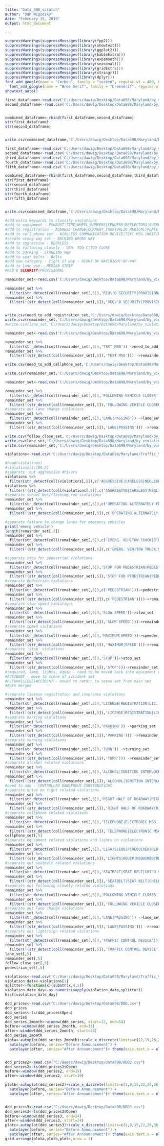 ---
title: "Data_698_scratch"
author: "Dan Wigodsky"
date: "February 15, 2019"
output: html_document

---


```{r load-packages}
suppressWarnings(suppressMessages(library(fpp2)))
suppressWarnings(suppressMessages(library(showtext)))
suppressWarnings(suppressMessages(library(ggplot2)))
suppressWarnings(suppressMessages(library(kableExtra)))
suppressWarnings(suppressMessages(library(expsmooth)))
suppressWarnings(suppressMessages(library(seasonal)))
suppressWarnings(suppressMessages(library(gridExtra)))
suppressWarnings(suppressMessages(library(stringr)))
suppressWarnings(suppressMessages(library(dplyr)))
font_add_google(name = "Corben", family = "corben", regular.wt = 400, bold.wt = 700)
  font_add_google(name = "Bree Serif", family = "breeserif", regular.wt = 400, bold.wt = 700)
showtext_auto()
```  

```{r combine_violation_category,fig.showtext = TRUE,echo=FALSE,fig.width=13,warning=FALSE,eval=FALSE}
first_dataframe<-read.csv('C:/Users/dawig/Desktop/Data698/Maryland/by_violation_category/following_closely_violations.csv')
second_dataframe<-read.csv('C:/Users/dawig/Desktop/Data698/Maryland/by_violation_category/need_to_add_follow_closely_violations.csv')


combined_dataframe<-rbind(first_dataframe,second_dataframe)
str(first_dataframe)
str(second_dataframe)


write.csv(combined_dataframe,'C:/Users/dawig/Desktop/Data698/Maryland/by_violation_category/joined_following_closely_violations.csv',row.names=FALSE)
```

```{r combine_violation_category_b,fig.showtext = TRUE,echo=FALSE,fig.width=13,warning=FALSE,eval=FALSE}
first_dataframe<-read.csv('C:/Users/dawig/Desktop/Data698/Maryland/by_violation_category/equipment_violations.csv')
second_dataframe<-read.csv('C:/Users/dawig/Desktop/Data698/Maryland/by_violation_category/need_to_add_equipment_violations.csv')
third_dataframe<-read.csv('C:/Users/dawig/Desktop/Data698/Maryland/by_violation_category/need_to_add_equipment_violations_b.csv')
fourth_dataframe<-read.csv('C:/Users/dawig/Desktop/Data698/Maryland/by_violation_category/need_to_add_equipment_violations_c.csv')
fifth_dataframe<-read.csv('C:/Users/dawig/Desktop/Data698/Maryland/by_violation_category/need_to_add_equipment_violations_d.csv')

combined_dataframe<-rbind(first_dataframe,second_dataframe,third_dataframe,fourth_dataframe,fifth_dataframe)
str(first_dataframe)
str(second_dataframe)
str(third_dataframe)
str(fourth_dataframe)
str(fifth_dataframe)


write.csv(combined_dataframe,'C:/Users/dawig/Desktop/Data698/Maryland/by_violation_category/joined_equipment_violations.csv',row.names=FALSE)
```

  
```{r fine_tune_violation_category,fig.showtext = TRUE,echo=FALSE,fig.width=13,warning=FALSE,eval=FALSE}
#add extra keywords to classify violations
#add to equipment - EXHAUST|TIRE|WHEEL|BUMPERS|FENDERS|REFLECTORS|SUSPENSION|ADEQUATE|BATTERY|WINDSHIELD|WINDOW|REARVIEW|OIL LEAK|TAIL PIPE|BREAK TUBING|INOPERATIVE|INOP|GLAZING|REFLECTORS|UNSAFE VEH|INDICATOR|HISTORIC PASSENGER VEH|LIGHT|Brake|BRAKE|Tires|lights|Lights|Rearview|Headlights|Signals|Glass|Taillights|Tint|Lamp|Side|Suspension|Fuel|Door|Exhaust|Wheel|Cover|Device|Fenders|Reflectors
#add to registration - ADDRESS CHANGE|CURRENT TAGS|VALID MEDICAL|PLATE|I.D.|LEARNERS|expired|SUSP|CARD|NO MD LIC
#add to cell phone set - WIRELESS COMMUNICATION DEVICE|TEXT MSG.|WRITING,SENDING,READING|READING|TEXTING|PHONE
#create wrong way set - BACKING|WRONG WAY
#add to aggressive - RECKLESS
#add to following closely - VEH. TOO C|TOO CLOSE
#add to parking - STANDING VEH
#add to seat belts - Belts
#add new category - right of way - RIGHT OF WAY|RIGHT-OF-WAY
#add to lane use - MEDIAN STRIP
#REQ'D SECURITY|PROVISIONAL

remainder_set<-read.csv('C:/Users/dawig/Desktop/Data698/Maryland/by_violation_category/remainder_set.csv')
 
remainder_set %>% 
  filter(str_detect(coll(remainder_set[,5]),'REQ\'D SECURITY|PROVISIONAL')) ->need_to_add_registration_set
remainder_set %>% 
  filter(!(str_detect(coll(remainder_set[,5]),'REQ\'D SECURITY|PROVISIONAL'))) ->remainder_set


write.csv(need_to_add_registration_set,'C:/Users/dawig/Desktop/Data698/Maryland/by_violation_category/need_to_add_registration_violations_b_b.csv',row.names=FALSE)
write.csv(remainder_set,'C:/Users/dawig/Desktop/Data698/Maryland/by_violation_category/remainder_set.csv',row.names=FALSE)
#write.csv(lane_set,'C:/Users/dawig/Desktop/Data698/Maryland/by_violation_category/need_to_add_lane_use_violations.csv',row.names=FALSE)
```  
  
```{r break up set_b,fig.showtext = TRUE,echo=FALSE,fig.width=13,warning=FALSE,eval=FALSE}
remainder_set<-read.csv('C:/Users/dawig/Desktop/Data698/Maryland/by_violation_category/remainder_set.csv')

remainder_set %>% 
  filter(str_detect(coll(remainder_set[,5]),'TEXT MSG')) ->need_to_add_cellphone_set
remainder_set %>% 
  filter(!(str_detect(coll(remainder_set[,5]),'TEXT MSG'))) ->remainder_set

write.csv(need_to_add_cellphone_set,'C:/Users/dawig/Desktop/Data698/Maryland/by_violation_category/need_to_add_cellphone_set.csv',row.names=FALSE)

write.csv(remainder_set,'C:/Users/dawig/Desktop/Data698/Maryland/by_violation_category/remainder_set.csv',row.names=FALSE)
```  
  

```{r break up set,fig.showtext = TRUE,echo=FALSE,fig.width=13,warning=FALSE,eval=FALSE}
remainder_set<-read.csv('C:/Users/dawig/Desktop/Data698/Maryland/by_violation_category/remainder_set.csv')

remainder_set %>% 
  filter(str_detect(coll(remainder_set[,5]),'FOLLOWING VEHICLE CLOSER')) ->follow_close_set
remainder_set %>% 
  filter(!(str_detect(coll(remainder_set[,5]),'FOLLOWING VEHICLE CLOSER'))) ->remainder_set
#separate out lane change violations
remainder_set %>% 
  filter(str_detect(coll(remainder_set[,5]),'LANE|PASSING')) ->lane_set
remainder_set %>% 
  filter(!(str_detect(coll(remainder_set[,5]),'LANE|PASSING'))) ->remainder_set

write.csv(follow_close_set,'C:/Users/dawig/Desktop/Data698/Maryland/by_violation_category/following_closely_violations.csv',row.names=FALSE)
write.csv(lane_set,'C:/Users/dawig/Desktop/Data698/Maryland/by_violation_category/lane_use_violations.csv',row.names=FALSE)
write.csv(remainder_set,'C:/Users/dawig/Desktop/Data698/Maryland/by_violation_category/remainder_set.csv',row.names=FALSE)
```


```{r insurance_b,fig.showtext = TRUE,echo=FALSE,fig.width=13,warning=FALSE,eval=FALSE}
violations<-read.csv('C:/Users/dawig/Desktop/Data698/Maryland/Traffic_Violations.csv')

#head(violations)
#violations[1:100,5]
#separate  out aggressive drivers
violations %>% 
  filter(str_detect(coll(violations[,5]),c('AGGRESSIVE|CARELESS|NEGLIGENT')))->aggressive_set
violations %>% 
  filter(!(str_detect(coll(violations[,5]),c('AGGRESSIVE|CARELESS|NEGLIGENT'))))->remainder_set
#separate school bus/flashing red violations
remainder_set %>% 
  filter(str_detect(coll(remainder_set[,5]),c('OPERATING ALTERNATELY FLASHING RED LIGHTS')))->school_bus_set
remainder_set %>% 
  filter(!(str_detect(coll(remainder_set[,5]),c('OPERATING ALTERNATELY FLASHING RED LIGHTS'))))->remainder_set

#separate failure to change lanes for emerency vehicles
print('emerg vehicle')
length(remainder_set[,2])
remainder_set %>% 
  filter(str_detect(coll(remainder_set[,5]),c('EMERG. VEH|TOW TRUCK|STOPPED POLICE CAR')))->emergency_vehicle_set
remainder_set %>% 
  filter(!(str_detect(coll(remainder_set[,5]),c('EMERG. VEH|TOW TRUCK|STOPPED POLICE CAR'))))->remainder_set

#separate stop for pedestrian violations
remainder_set %>% 
  filter(str_detect(coll(remainder_set[,5]),'STOP FOR PEDESTRIAN|PEDESTRIAN AT CROSSWALK|AVOID PEDESTRIAN COLLISION|RIGHT-OF-WAY TO PEDESTRIAN'))->driver_to_pedestrian_set
remainder_set %>% 
  filter(!(str_detect(coll(remainder_set[,5]),'STOP FOR PEDESTRIAN|PEDESTRIAN AT CROSSWALK|AVOID PEDESTRIAN COLLISION|RIGHT-OF-WAY TO PEDESTRIAN')))->remainder_set
#separate pedestrian violations
remainder_set %>% 
  filter(str_detect(coll(remainder_set[,5]),c('PEDESTRIAN')))->pedestrian_set
remainder_set %>% 
  filter(!(str_detect(coll(remainder_set[,5]),c('PEDESTRIAN'))))->remainder_set
#separate slow speed violations
remainder_set %>% 
  filter(str_detect(coll(remainder_set[,5]),'SLOW SPEED'))->slow_set
remainder_set %>% 
  filter(!(str_detect(coll(remainder_set[,5]),'SLOW SPEED')))->remainder_set
#separate speed violations
remainder_set %>% 
  filter(str_detect(coll(remainder_set[,5]),'MAXIMUM|SPEED'))->speeder_set
remainder_set %>% 
  filter(!(str_detect(coll(remainder_set[,5]),'MAXIMUM|SPEED')))->remainder_set
#separate 'stop' violations
remainder_set %>% 
  filter(str_detect(coll(remainder_set[,5]),'STOP'))->stop_set
remainder_set %>% 
  filter(!(str_detect(coll(remainder_set[,5]),'STOP')))->remainder_set
#required, lamp, lights, equip - need to be moved back into equipment violation set
#ACCIDENT - move to scene of accident set
#RETURN|SCENE|ACCIDENT - moved to return to scene set from main set
#Both merged

#separate license registration and insurance violations
remainder_set %>% 
  filter(str_detect(coll(remainder_set[,5]),'LICENSE|REGISTRATION|LIC.|REG.|LEARNER\'S PERMIT|REQUIRED SECURITY|INSURED|suspended')) ->registration_set
remainder_set %>% 
  filter(!(str_detect(coll(remainder_set[,5]),'LICENSE|REGISTRATION|LIC.|REG.|LEARNER\'S PERMIT|REQUIRED SECURITY|INSURED|suspended'))) ->remainder_set
#separate parking violations
remainder_set %>% 
  filter(str_detect(coll(remainder_set[,5]),'PARKING')) ->parking_set
remainder_set %>% 
  filter(!(str_detect(coll(remainder_set[,5]),'PARKING'))) ->remainder_set
#separate turning violations
remainder_set %>% 
  filter(str_detect(coll(remainder_set[,5]),'TURN')) ->turning_set
remainder_set %>% 
  filter(!(str_detect(coll(remainder_set[,5]),'TURN'))) ->remainder_set
#separate alcohol related violations
remainder_set %>% 
  filter(str_detect(coll(remainder_set[,5]),'ALCOHOL|IGNITION INTERLOCK|DRUGS')) ->alcohol_set
remainder_set %>% 
  filter(!(str_detect(coll(remainder_set[,5]),'ALCOHOL|IGNITION INTERLOCK|DRUGS'))) ->remainder_set
#need to add - CONTROLLED DANGEROUS SUBSTANCE|DWI
#separate drive on right related violations
remainder_set %>% 
  filter(str_detect(coll(remainder_set[,5]),'RIGHT HALF OF ROADWAY|RIGHT HAND ROADWAY|RIGHT OF CENTER')) ->right_side_set
remainder_set %>% 
  filter(!(str_detect(coll(remainder_set[,5]),'RIGHT HALF OF ROADWAY|RIGHT HAND ROADWAY|RIGHT OF CENTER'))) ->remainder_set
#separate cellphone related violations
remainder_set %>% 
  filter(str_detect(coll(remainder_set[,5]),'TELEPHONE|ELECTRONIC MSG.')) ->cellphone_set
remainder_set %>% 
  filter(!(str_detect(coll(remainder_set[,5]),'TELEPHONE|ELECTRONIC MSG.'))) ->remainder_set
cellphone_set[,5]
#separate equipment related violations and lights on violations
remainder_set %>% 
  filter(str_detect(coll(remainder_set[,5]),'LIGHTS|EQUIP|REQUIRED|RED COLOR LIGHT ON REAR LAMPS|MUFFLER|LAMP|TINT|REDUCE LIGHT DISTRIBUTION|PROJECTING GLARING LIGHT|OBSTRUCTED WINDSHIELD|GLASS|REMOVABLE WINDSHIELD PLACARD|WHEELS')) ->equipment_set
remainder_set %>% 
  filter(!(str_detect(coll(remainder_set[,5]),'LIGHTS|EQUIP|REQUIRED|RED COLOR LIGHT ON REAR LAMPS|MUFFLER|LAMP|TINT|REDUCE LIGHT DISTRIBUTION|PROJECTING GLARING LIGHT|OBSTRUCTED WINDSHIELD|GLASS|REMOVABLE WINDSHIELD PLACARD|WHEELS'))) ->remainder_set
#separate out seatbelt related violations
remainder_set %>% 
  filter(str_detect(coll(remainder_set[,5]),'SEATBELT|SEAT BELT|CHILD SAFETY SEAT')) ->seatbelt_set
remainder_set %>% 
  filter(!(str_detect(coll(remainder_set[,5]),'SEATBELT|SEAT BELT|CHILD SAFETY SEAT'))) ->remainder_set
#separate out following closely related violations
remainder_set %>% 
  filter(str_detect(coll(remainder_set[,5]),'FOLLOWING VEHICLE CLOSER')) ->follow_close_set
remainder_set %>% 
  filter(!(str_detect(coll(remainder_set[,5]),'FOLLOWING VEHICLE CLOSER'))) ->remainder_set
#separate out lane change violations
remainder_set %>% 
  filter(str_detect(coll(remainder_set[,5]),'LANE|PASSING')) ->lane_set
remainder_set %>% 
  filter(!(str_detect(coll(remainder_set[,5]),'LANE|PASSING'))) ->remainder_set
#separate out light/sign related violations
remainder_set %>% 
  filter(str_detect(coll(remainder_set[,5]),'TRAFFIC CONTROL DEVICE')) ->traffic_c_device_set
remainder_set %>% 
  filter(!(str_detect(coll(remainder_set[,5]),'TRAFFIC CONTROL DEVICE'))) ->remainder_set
lane_set[,5]
remainder_set[,5]
follow_close_set[,5]
pedestrian_set[,5]
```



```{r insurance,fig.showtext = TRUE,eval=FALSE,fig.width=13,echo=FALSE}
violations<-read.csv('C:/Users/dawig/Desktop/Data698/Maryland/Traffic_Violations.csv')
violation_date<-violations[1]
splitter<-function(x){substr(x,4,5)}
violation_date_day<-as.numeric(sapply(violation_date,splitter))
hist(violation_date_day)

```
















```{r ddd,fig.showtext = TRUE,eval=FALSE,fig.width=13,echo=FALSE}
ddd_prices<-read.csv("C:/Users/dawig/Desktop/Data698/DDD.csv")
ddd_prices
ddd_series<-ts(ddd_prices$Open)
ddd_series
ddd_series_2month<-window(ddd_series, start=12, end=54)
before<-window(ddd_series_2month, end=33)
after<-window(ddd_series_2month, start=33)
ddd_series_2month
plota<-autoplot(ddd_series_2month)+scale_x_discrete(limits=c(12,19,26,33,40,47,54), labels=c("10/02/2017","10/11/2017","10/20/2017","10/31/2017","11/09/2017","11/20/2017","11/30/2017")) +
  autolayer(before, series="Before Announcement") +
  autolayer(after, series="After Announcement")+ theme(axis.text.x = element_text(angle = 30, hjust = .9),text = element_text(family = "breeserif",color='#249382',size=30),legend.position = c(0.7, 0.7),legend.background=element_blank(),legend.title = element_text(color='#f2f7f2'),panel.background = element_rect(fill = '#f2f7f2'))+labs(y='3D Systems',x='Q3 2017')


ddd_prices2<-read.csv("C:/Users/dawig/Desktop/Data698/DDD2.csv")
ddd_series2<-ts(ddd_prices2$Open)
before<-window(ddd_series2, end=19)
after<-window(ddd_series2, start=19)

plotb<-autoplot(ddd_series2)+scale_x_discrete(limits=c(1,8,15,22,29,36), labels=c("2/14/2018","2/26/2018","3/7/2018","3/16/2018","3/27/2018","4/6/2018")) +
  autolayer(before, series="Before Announcement") +
  autolayer(after, series="After Announcement")+ theme(axis.text.x = element_text(angle = 30, hjust = .9),text = element_text(family = "breeserif",color='#249382',size=30),legend.position = c(0.7, 0.3),legend.background=element_blank(),legend.title = element_text(color='#f2f7f2'),panel.background = element_rect(fill = '#f2f7f2'))+labs(y='',x='Q4 2017')


ddd_prices3<-read.csv("C:/Users/dawig/Desktop/Data698/DDD3.csv")
ddd_series3<-ts(ddd_prices3$Open)
before<-window(ddd_series3, end=24)
after<-window(ddd_series3, start=24)
plotc<-autoplot(ddd_series3)+scale_x_discrete(limits=c(1,8,15,22,29,36,43), labels=c("4/2/2018","4/11/2018","4/20/2018","5/1/2018","5/10/2018","5/21/2018","5/31/2018")) +
  autolayer(before, series="Before Announcement") +
  autolayer(after, series="After Announcement")+ theme(axis.text.x = element_text(angle = 30, hjust = .9),text = element_text(family = "breeserif",color='#249382',size=30),legend.position = c(0.8, 0.3),legend.background=element_blank(),legend.title = element_text(color='#f2f7f2'),panel.background = element_rect(fill = '#f2f7f2'))+labs(y='',x='Q1 2018')
grid.arrange(plota,plotb,plotc,nrow = 1)
```
